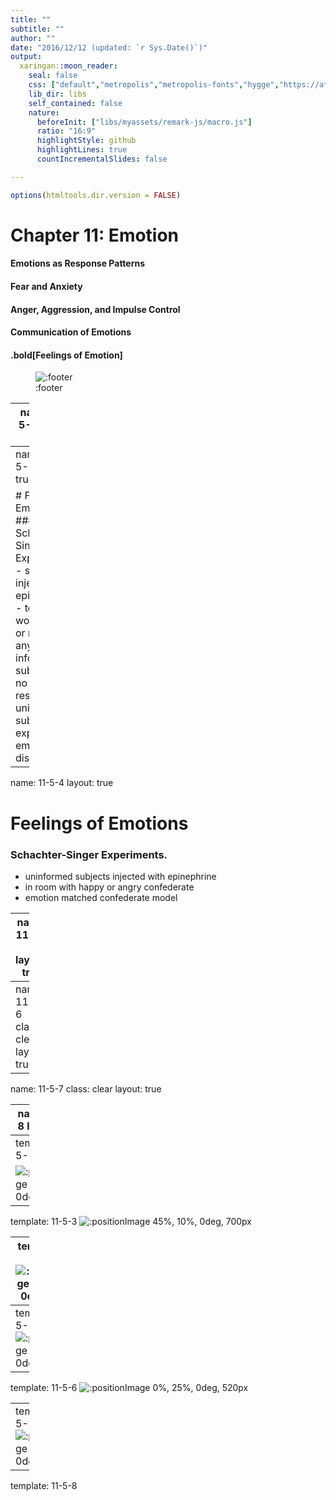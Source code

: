 ```yaml
---
title: ""
subtitle: ""
author: ""
date: "2016/12/12 (updated: `r Sys.Date()`)"
output:
  xaringan::moon_reader:
    seal: false
    css: ["default","metropolis","metropolis-fonts","hygge","https://afeld.github.io/emoji-css/emoji.css","libs/myassets/remark-css/header-footer.css"]
    lib_dir: libs
    self_contained: false
    nature:
      beforeInit: ["libs/myassets/remark-js/macro.js"]
      ratio: "16:9"
      highlightStyle: github
      highlightLines: true
      countIncrementalSlides: false

---
```


```r
options(htmltools.dir.version = FALSE)
```


# Chapter 11:  Emotion

#### Emotions as Response Patterns
#### Fear and Anxiety
#### Anger, Aggression, and Impulse Control
#### Communication of Emotions
#### .bold[Feelings of Emotion]

![:footer](Chapter 11.5)

---
name: 11-5-2
layout: true

# Feelings of Emotions
### Folk Psychology/James-Lange/Canon-Bard Theories. 


---
name: 11-5-3
layout: true

# Feelings of Emotions
### Schachter-Singer Experiments. 
- subjects injected with epinephrine
- told heart would race or not told anything
- informed subjects had no emotional response
- uninformed subjects experienced emotional distress



---
name: 11-5-4
layout: true

# Feelings of Emotions
### Schachter-Singer Experiments. 
- uninformed subjects injected with epinephrine
- in room with happy or angry confederate
- emotion matched confederate model



---
name: 11-5-5
layout: true


# Feelings of Emotions
###Schachter-Singer (or two-factor) Theory. 
- arousing stimulus perceived/interpreted by brain
- produces changes in general autonomic arousal
- nature/context of stimulus determines emotion
- level of autonomic arousal may influence intensity emotion

---
name: 11-5-6
class: clear
layout: true

---
name: 11-5-7
class: clear
layout: true

---
name: 11-5-8
layout: true

# Image Credits

- slide 2-5:	Breedlove, S.M., Watson, N.V. (2013). Biological Psychology: An Introduction to Behavioral, Cognitive, and Clinical Neuroscience, 7th ed. Sinauer Associates, Inc.
- slide 6:	https://clivewilkins.files.wordpress.com/2012/11/citna2010.jpg
- slide 7:	http://d.ibtimes.co.uk/en/full/426840/nazi-war-machine-relied-boy-scouts-plan-sea-lion-invasion-britain.jpg

![:footer](Chapter 11.5)


---
template: 11-5-2

![:positionImage 23%, 15%, 0deg, 750px](slide11-5-2.png)


---
template: 11-5-3
![:positionImage 45%, 10%, 0deg, 700px](slide11-5-3.png)


---
template: 11-5-4
![:positionImage 38%, 10%, 0deg, 800px](slide11-5-4.png)


---
template: 11-5-5
![:positionImage 45%, 20%, 0deg, 750px](slide11-5-5.png)


---
template: 11-5-6
![:positionImage 0%, 25%, 0deg, 520px](image5.jpeg)


---
template: 11-5-7
![:positionImage 5%, 7%, 0deg, 1000px](image6.png)

---
template: 11-5-8
